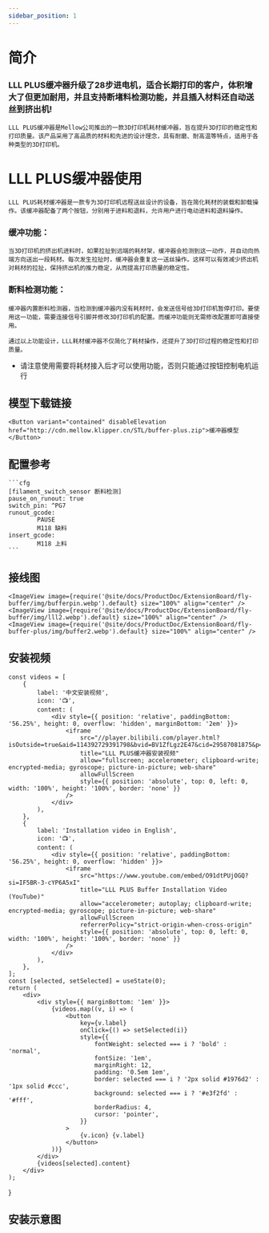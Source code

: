 ```yaml
---
sidebar_position: 1
---
```


# 简介
### LLL PLUS缓冲器升级了28步进电机，适合长期打印的客户，体积增大了但更加耐用，并且支持断堵料检测功能，并且插入材料还自动送丝到挤出机!

    LLL PLUS缓冲器是Mellow公司推出的一款3D打印机耗材缓冲器，旨在提升3D打印的稳定性和打印质量。该产品采用了高品质的材料和先进的设计理念，具有耐磨、耐高温等特点，适用于各种类型的3D打印机。

# LLL PLUS缓冲器使用
    
    LLL PLUS耗材缓冲器是一款专为3D打印机远程送丝设计的设备，旨在简化耗材的装载和卸载操作。该缓冲器配备了两个按钮，分别用于进料和退料，允许用户进行电动进料和退料操作。

### 缓冲功能：

    当3D打印机的挤出机进料时，如果拉扯到远端的耗材架，缓冲器会检测到这一动作，并自动向热端方向送出一段耗材。每次发生拉扯时，缓冲器会重复这一送丝操作。这样可以有效减少挤出机对耗材的拉扯，保持挤出机的推力稳定，从而提高打印质量的稳定性。

### 断料检测功能：

    缓冲器内置断料检测器，当检测到缓冲器内没有耗材时，会发送信号给3D打印机暂停打印。要使用这一功能，需要连接信号引脚并修改3D打印机的配置。而缓冲功能则无需修改配置即可直接使用。

    通过以上功能设计，LLL耗材缓冲器不仅简化了耗材操作，还提升了3D打印过程的稳定性和打印质量。



* 请注意使用需要将耗材接入后才可以使用功能，否则只能通过按钮控制电机运行

## 模型下载链接

    <Button variant="contained" disableElevation href="http://cdn.mellow.klipper.cn/STL/buffer-plus.zip">缓冲器模型</Button>


## 配置参考

    ```cfg
    [filament_switch_sensor 断料检测]
    pause_on_runout: true
    switch_pin: ^PG7
    runout_gcode:
            PAUSE
            M118 缺料
    insert_gcode:
            M118 上料
    ```

## 接线图
    <ImageView image={require('@site/docs/ProductDoc/ExtensionBoard/fly-buffer/img/bufferpin.webp').default} size="100%" align="center" />
    <ImageView image={require('@site/docs/ProductDoc/ExtensionBoard/fly-buffer/img/lll2.webp').default} size="100%" align="center" />
    <ImageView image={require('@site/docs/ProductDoc/ExtensionBoard/fly-buffer-plus/img/buffer2.webp').default} size="100%" align="center" />

## 安装视频

    const videos = [
        {
            label: '中文安装视频',
            icon: '📺',
            content: (
                <div style={{ position: 'relative', paddingBottom: '56.25%', height: 0, overflow: 'hidden', marginBottom: '2em' }}>
                    <iframe
                        src="//player.bilibili.com/player.html?isOutside=true&aid=114392729391798&bvid=BV1ZfLgz2E47&cid=29587081875&p=1&autoplay=0"
                        title="LLL PLUS缓冲器安装视频"
                        allow="fullscreen; accelerometer; clipboard-write; encrypted-media; gyroscope; picture-in-picture; web-share"
                        allowFullScreen
                        style={{ position: 'absolute', top: 0, left: 0, width: '100%', height: '100%', border: 'none' }}
                    />
                </div>
            ),
        },
        {
            label: 'Installation video in English',
            icon: '📺',
            content: (
                <div style={{ position: 'relative', paddingBottom: '56.25%', height: 0, overflow: 'hidden' }}>
                    <iframe
                        src="https://www.youtube.com/embed/O91dtPUjOGQ?si=IF5BR-3-cYP6A5xI"
                        title="LLL PLUS Buffer Installation Video (YouTube)"
                        allow="accelerometer; autoplay; clipboard-write; encrypted-media; gyroscope; picture-in-picture; web-share"
                        allowFullScreen
                        referrerPolicy="strict-origin-when-cross-origin"
                        style={{ position: 'absolute', top: 0, left: 0, width: '100%', height: '100%', border: 'none' }}
                    />
                </div>
            ),
        },
    ];
    const [selected, setSelected] = useState(0);
    return (
        <div>
            <div style={{ marginBottom: '1em' }}>
                {videos.map((v, i) => (
                    <button
                        key={v.label}
                        onClick={() => setSelected(i)}
                        style={{
                            fontWeight: selected === i ? 'bold' : 'normal',
                            fontSize: '1em',
                            marginRight: 12,
                            padding: '0.5em 1em',
                            border: selected === i ? '2px solid #1976d2' : '1px solid #ccc',
                            background: selected === i ? '#e3f2fd' : '#fff',
                            borderRadius: 4,
                            cursor: 'pointer',
                        }}
                    >
                        {v.icon} {v.label}
                    </button>
                ))}
            </div>
            {videos[selected].content}
        </div>
    );
}

<VideoTabs />

## 安装示意图

<PdfView file="http://cdn.mellow.klipper.cn/SCH-PDF/buffer-puls.pdf"/>


